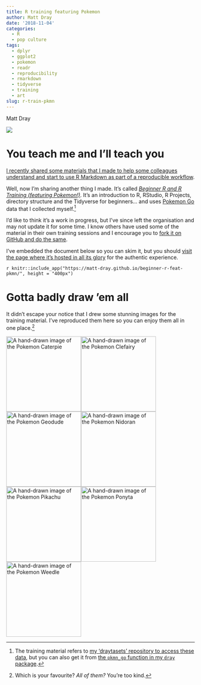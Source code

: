 ```yaml
---
title: R training featuring Pokemon
author: Matt Dray
date: '2018-11-04'
categories:
  - R
  - pop culture
tags:
  - dplyr
  - ggplot2
  - pokemon
  - readr
  - reproducibility
  - rmarkdown
  - tidyverse
  - training
  - art
slug: r-train-pkmn
---
```


Matt Dray

![](https://media.giphy.com/media/ygRvBA8SWudws/giphy.gif)

# You teach me and I'll teach you

[I recently shared some materials that I made to help some colleagues understand and start to use R Markdown as part of a reproducible workflow](https://www.rostrum.blog/2018/09/24/knitting-club/). 

Well, now I'm sharing another thing I made. It's called [*Beginner R and R Training (featuring Pokemon!)*](https://matt-dray.github.io/beginner-r-feat-pkmn/). It's an introduction to R, RStudio, R Projects, directory structure and the Tidyverse for beginners... and uses [Pokemon Go](http://origin.pokemongo.com/) data that I collected myself.[^1]

I'd like to think it's a work in progress, but I've since left the organisation and may not update it for some time. I know others have used some of the material in their own training sessions and I encourage you to [fork it on GitHub and do the same](https://github.com/matt-dray/beginner-r-feat-pkmn).

I've embedded the document below so you can skim it, but you should [visit the page where it's hosted in all its glory](https://matt-dray.github.io/beginner-r-feat-pkmn/) for the authentic experience.

`r knitr::include_app("https://matt-dray.github.io/beginner-r-feat-pkmn/", height = "400px")`

# Gotta badly draw 'em all

It didn't escape your notice that I drew some stunning images for the training material. I've reproduced them here so you can enjoy them all in one place.[^2]

<img src="https://raw.githubusercontent.com/matt-dray/beginner-r-feat-pkmn/master/img/caterpie.png" alt="A hand-drawn image of the Pokemon Caterpie" width=200><img src="https://raw.githubusercontent.com/matt-dray/beginner-r-feat-pkmn/master/img/clefairy.png" alt="A hand-drawn image of the Pokemon Clefairy" width=200><img src="https://raw.githubusercontent.com/matt-dray/beginner-r-feat-pkmn/master/img/geodude.png" alt="A hand-drawn image of the Pokemon Geodude" width=200><img src="https://raw.githubusercontent.com/matt-dray/beginner-r-feat-pkmn/master/img/nidoran.png" alt="A hand-drawn image of the Pokemon Nidoran" width=200><img src="https://raw.githubusercontent.com/matt-dray/beginner-r-feat-pkmn/master/img/pikachu.png" alt="A hand-drawn image of the Pokemon Pikachu" width=200><img src="https://raw.githubusercontent.com/matt-dray/beginner-r-feat-pkmn/master/img/ponyta.png" alt="A hand-drawn image of the Pokemon Ponyta" width=200><img src="https://raw.githubusercontent.com/matt-dray/beginner-r-feat-pkmn/master/img/weedle.png" alt="A hand-drawn image of the Pokemon Weedle" width=200>

[^1]: The training material refers to [my 'draytasets' repository to access these data](https://github.com/matt-dray/draytasets), but you can also get it from [the `pkmn_go` function in my `dray` package](https://matt-dray.github.io/dray/).
[^2]: Which is your favourite? *All of them?* You're too kind.